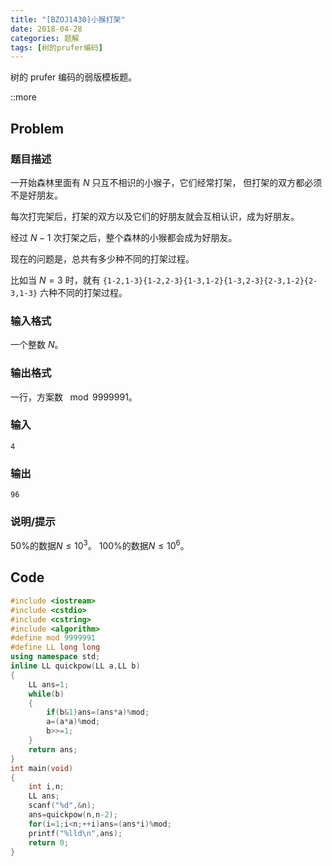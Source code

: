 ```yaml
---
title: "[BZOJ1430]小猴打架"
date: 2018-04-28
categories: 题解
tags: [树的prufer编码]
---
```


树的 prufer 编码的弱版模板题。

::more

## Problem
### 题目描述

一开始森林里面有 $N$ 只互不相识的小猴子，它们经常打架，
但打架的双方都必须不是好朋友。

每次打完架后，打架的双方以及它们的好朋友就会互相认识，成为好朋友。

经过 $N-1$ 次打架之后，整个森林的小猴都会成为好朋友。

现在的问题是，总共有多少种不同的打架过程。

比如当 $N=3$ 时，就有 `{1-2,1-3}{1-2,2-3}{1-3,1-2}{1-3,2-3}{2-3,1-2}{2-3,1-3}`
六种不同的打架过程。
### 输入格式

一个整数 $N$。

### 输出格式

一行，方案数 $\mod 9999991$。
### 输入
```plain
4
```
### 输出
```plain
96
```
### 说明/提示
$50\%$的数据$N\le 10^3$。
$100\%$的数据$N\le 10^6$。
## Code
```cpp
#include <iostream>
#include <cstdio>
#include <cstring>
#include <algorithm>
#define mod 9999991
#define LL long long
using namespace std;
inline LL quickpow(LL a,LL b)
{
	LL ans=1;
	while(b)
	{
		if(b&1)ans=(ans*a)%mod;
		a=(a*a)%mod;
		b>>=1;
	}
	return ans;
}
int main(void)
{
	int i,n;
	LL ans;
	scanf("%d",&n);
	ans=quickpow(n,n-2);
	for(i=1;i<n;++i)ans=(ans*i)%mod;
	printf("%lld\n",ans);
	return 0;
}
```
